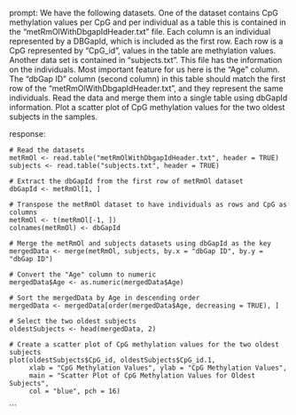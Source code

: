 prompt:
We have the following datasets. One of the dataset contains CpG methylation values per CpG and per individual as a table this is contained in the “metRmOlWithDbgapIdHeader.txt” file. Each column is an individual represented by a DBGapId, which is included as the first row. Each row is a CpG represented by "CpG_id", values in the table are methylation values. Another data set is contained in “subjects.txt”. This file has the information on the individuals. Most important feature for us here is the "Age" column. The "dbGap ID" column (second column) in this table should match the first row of the "metRmOlWithDbgapIdHeader.txt", and they represent the same individuals. Read the data and merge them into a single table using dbGapId information. Plot a scatter plot of CpG methylation values for the two oldest subjects in the samples.

response:
```
# Read the datasets
metRmOl <- read.table("metRmOlWithDbgapIdHeader.txt", header = TRUE)
subjects <- read.table("subjects.txt", header = TRUE)

# Extract the dbGapId from the first row of metRmOl dataset
dbGapId <- metRmOl[1, ]

# Transpose the metRmOl dataset to have individuals as rows and CpG as columns
metRmOl <- t(metRmOl[-1, ])
colnames(metRmOl) <- dbGapId

# Merge the metRmOl and subjects datasets using dbGapId as the key
mergedData <- merge(metRmOl, subjects, by.x = "dbGap ID", by.y = "dbGap ID")

# Convert the "Age" column to numeric
mergedData$Age <- as.numeric(mergedData$Age)

# Sort the mergedData by Age in descending order
mergedData <- mergedData[order(mergedData$Age, decreasing = TRUE), ]

# Select the two oldest subjects
oldestSubjects <- head(mergedData, 2)

# Create a scatter plot of CpG methylation values for the two oldest subjects
plot(oldestSubjects$CpG_id, oldestSubjects$CpG_id.1, 
     xlab = "CpG Methylation Values", ylab = "CpG Methylation Values",
     main = "Scatter Plot of CpG Methylation Values for Oldest Subjects",
     col = "blue", pch = 16)
```
```
